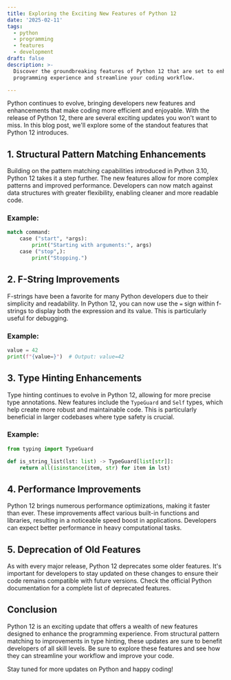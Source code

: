 ```yaml
---
title: Exploring the Exciting New Features of Python 12
date: '2025-02-11'
tags:
  - python
  - programming
  - features
  - development
draft: false
description: >-
  Discover the groundbreaking features of Python 12 that are set to enhance your
  programming experience and streamline your coding workflow.

---
```


Python continues to evolve, bringing developers new features and enhancements that make coding more efficient and enjoyable. With the release of Python 12, there are several exciting updates you won't want to miss. In this blog post, we'll explore some of the standout features that Python 12 introduces.

## 1. Structural Pattern Matching Enhancements

Building on the pattern matching capabilities introduced in Python 3.10, Python 12 takes it a step further. The new features allow for more complex patterns and improved performance. Developers can now match against data structures with greater flexibility, enabling cleaner and more readable code. 

### Example:
```python
match command:
    case ("start", *args):
        print("Starting with arguments:", args)
    case ("stop",):
        print("Stopping.")
```

## 2. F-String Improvements

F-strings have been a favorite for many Python developers due to their simplicity and readability. In Python 12, you can now use the `=` sign within f-strings to display both the expression and its value. This is particularly useful for debugging.

### Example:
```python
value = 42
print(f"{value=}")  # Output: value=42
```

## 3. Type Hinting Enhancements

Type hinting continues to evolve in Python 12, allowing for more precise type annotations. New features include the `TypeGuard` and `Self` types, which help create more robust and maintainable code. This is particularly beneficial in larger codebases where type safety is crucial.

### Example:
```python
from typing import TypeGuard

def is_string_list(lst: list) -> TypeGuard[list[str]]:
    return all(isinstance(item, str) for item in lst)
```

## 4. Performance Improvements

Python 12 brings numerous performance optimizations, making it faster than ever. These improvements affect various built-in functions and libraries, resulting in a noticeable speed boost in applications. Developers can expect better performance in heavy computational tasks.

## 5. Deprecation of Old Features

As with every major release, Python 12 deprecates some older features. It's important for developers to stay updated on these changes to ensure their code remains compatible with future versions. Check the official Python documentation for a complete list of deprecated features.

## Conclusion

Python 12 is an exciting update that offers a wealth of new features designed to enhance the programming experience. From structural pattern matching to improvements in type hinting, these updates are sure to benefit developers of all skill levels. Be sure to explore these features and see how they can streamline your workflow and improve your code.

Stay tuned for more updates on Python and happy coding!

